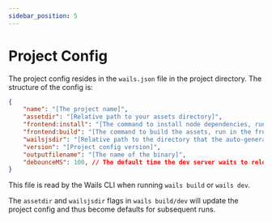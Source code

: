 ```yaml
---
sidebar_position: 5
---
```


# Project Config

The project config resides in the `wails.json` file in the project directory. The structure of the config is:

```json
{
    "name": "[The project name]",
	"assetdir": "[Relative path to your assets directory]",
	"frontend:install": "[The command to install node dependencies, run in the frontend directory - often `npm install`]",
	"frontend:build": "[The command to build the assets, run in the frontend directory - often `npm run build`]",
    "wailsjsdir": "[Relative path to the directory that the auto-generated JS modules will be created]",
	"version": "[Project config version]",
	"outputfilename": "[The name of the binary]",
	"debounceMS": 100, // The default time the dev server waits to reload when it detects a vhange in assets
}
```

This file is read by the Wails CLI when running `wails build` or `wails dev`.

The `assetdir` and `wailsjsdir` flags in `wails build/dev` will update the project config and thus become defaults for
subsequent runs.